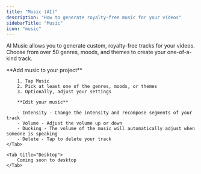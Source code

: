 ```yaml
---
title: "Music (AI)"
description: "How to generate royalty-free music for your videos"
sidebarTitle: "Music"
icon: "music"
---
```


AI Music allows you to generate custom, royalty-free tracks for your videos. Choose from over 50 genres, moods, and themes to create your one-of-a-kind track.

<Tabs>
    <Tab title="iOS">
        **Add music to your project**

        1. Tap Music
        2. Pick at least one of the genres, moods, or themes
        3. Optionally, adjust your settings

        **Edit your music**

        - Intensity - Change the intensity and recompose segments of your track
        - Volume - Adjust the volume up or down
        - Ducking - The volume of the music will automatically adjust when someone is speaking
        - Delete - Tap to delete your track
    </Tab>

    <Tab title="Desktop">
        Coming soon to desktop
    </Tab>
</Tabs>